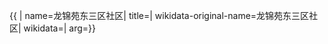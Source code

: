 {{ {{{1|PRC admin/showdata}}}|
name=龙锦苑东三区社区|
title=|
wikidata-original-name=龙锦苑东三区社区|
wikidata=|
arg={{{arg|}}}}}
